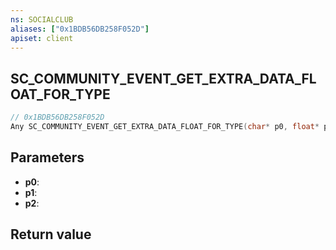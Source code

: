 ```yaml
---
ns: SOCIALCLUB
aliases: ["0x1BDB56DB258F052D"]
apiset: client
---
```

## SC_COMMUNITY_EVENT_GET_EXTRA_DATA_FLOAT_FOR_TYPE

```c
// 0x1BDB56DB258F052D
Any SC_COMMUNITY_EVENT_GET_EXTRA_DATA_FLOAT_FOR_TYPE(char* p0, float* p1, char* p2);
```


## Parameters
* **p0**:
* **p1**:
* **p2**:

## Return value